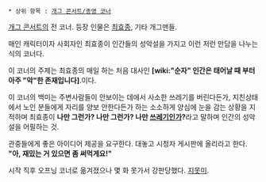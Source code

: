  * 상위 항목 : [[개그 콘서트/종영 코너]]
{{{#!html
<iframe width="420" height="315" src="//www.youtube.com/embed/RqPM5fkmAcc" frameborder="0" allowfullscreen></iframe>
}}}

[[개그 콘서트]]의 전 코너. 등장 인물은 [[최효종]], 기타 개그맨들.

매인 캐릭터이자 사회자인 최효종이 인간들의 성악설을 가지고 이런 저런 만담을 나누는 식의 코너다.

이 코너의 주제는 최효종의 매일 하는 처음 대사인 '''[wiki:"순자" 인간은 태어날 때 부터 아주 "악"한 존재입니다]'''.이다.

이 코너의 백미는 주변사람들이 안보이는 데에서 사소한 쓰레기를 버린다든가, 지친상태에서 노인 분들에게 자리를 양보 안한다든가 하는 소소하게 양심에 눈을 감는 상황을 지적하며 최효종이 '''나만 그런가? 나만 그런가? 나만 [[쓰레기]]인가?'''라고 말하며 인간의 성악설을 어필하는 것.

관중들에게 좋은 아이디어 제공을 요구한다. 대놓고 시청자 게시판에 올리라고 한다. '''"아, 재밌는 거 있으면 좀 써먹게요!"'''

시작 직후 오프닝 코너로 옮겨졌으나 몇 화 못가서 강판당했다. [[지못미]].
